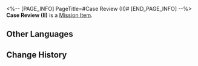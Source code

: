 <%-- [PAGE_INFO]
PageTitle=#Case Review (II)#
[END_PAGE_INFO] --%>
{{Item Infobox
|id          = 140340
|image       = Item Case Review (II).png
|type        = Mission Item
|invCategory = Missions
|rarity      = 3
|effect      = 
|description = While you are experiencing this Dreamscape, you can re-examine the details of the puzzle whenever you wish. This seems to be a convenient feature prepared by Dr. Edward. He's so nice.
}}
'''Case Review (II)''' is a [[Mission Item]].

==Other Languages==
{{Other Languages
|en   = Case Review (II)
|zhs  = 案情简述•其二
|zht  = 案情簡述•其二
|ja   = 事件の概要・2
|ko   = 사건 요약•2
|es   = Resumen del caso (II)
|fr   = Étude de cas (II)
|ru   = Краткое описание дела II
|th   = คำอธิบายโดยสรุปของคดี (II)
|vi   = Sơ Lược Vụ Án 2
|de   = Überprüfung des Falles (II)
|id   = Deskripsi Kasus 2
|pt   = Revisão do Caso (II)
}}

==Change History==
{{Change History|2.0}}